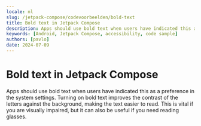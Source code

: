 ```yaml
---
locale: nl
slug: /jetpack-compose/codevoorbeelden/bold-text
title: Bold text in Jetpack Compose
description: Apps should use bold text when users have indicated this as a preference in the system settings.
keywords: [Android, Jetpack Compose, accessibility, code sample]
authors: [pavlo]
date: 2024-07-09
---
```


# Bold text in Jetpack Compose

Apps should use bold text when users have indicated this as a preference in the system settings. Turning on bold text improves the contrast of the letters against the background, making the text easier to read. This is vital if you are visually impaired, but it can also be useful if you need reading glasses.

<CodeSample id="text-bold" platform="jetpack-compose" locale="nl"/>
